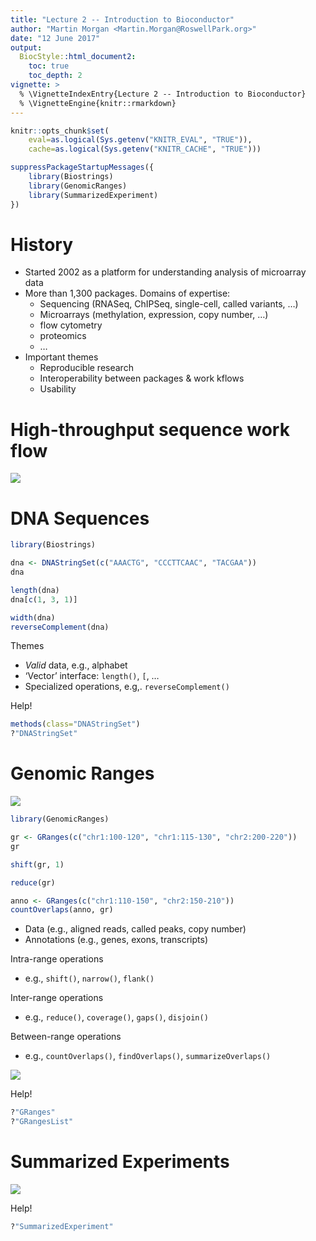 ```yaml
---
title: "Lecture 2 -- Introduction to Bioconductor"
author: "Martin Morgan <Martin.Morgan@RoswellPark.org>"
date: "12 June 2017"
output:
  BiocStyle::html_document2:
    toc: true
    toc_depth: 2
vignette: >
  % \VignetteIndexEntry{Lecture 2 -- Introduction to Bioconductor}
  % \VignetteEngine{knitr::rmarkdown}
---
```


```r
knitr::opts_chunk$set(
    eval=as.logical(Sys.getenv("KNITR_EVAL", "TRUE")),
    cache=as.logical(Sys.getenv("KNITR_CACHE", "TRUE")))
```

```r
suppressPackageStartupMessages({
    library(Biostrings)
    library(GenomicRanges)
    library(SummarizedExperiment)
})
```

# History

- Started 2002 as a platform for understanding analysis of microarray
  data
- More than 1,300 packages. Domains of expertise:
    - Sequencing (RNASeq, ChIPSeq, single-cell, called variants, ...)
    - Microarrays (methylation, expression, copy number, ...)
    - flow cytometry
    - proteomics
    - ...
- Important themes
    - Reproducible research
    - Interoperability between packages & work kflows
    - Usability

# High-throughput sequence work flow

![](lecture-02-figures/SequencingEcosystem.png)

# DNA Sequences

```r
library(Biostrings)

dna <- DNAStringSet(c("AAACTG", "CCCTTCAAC", "TACGAA"))
dna

length(dna)
dna[c(1, 3, 1)]

width(dna)
reverseComplement(dna)
```

Themes

- _Valid_ data, e.g., alphabet
- 'Vector' interface: `length()`, `[`, ...
- Specialized operations, e.g,. `reverseComplement()`

Help!

```r
methods(class="DNAStringSet")
?"DNAStringSet"
```

# Genomic Ranges

![](lecture-02-figures/GRanges.png)

```r
library(GenomicRanges)

gr <- GRanges(c("chr1:100-120", "chr1:115-130", "chr2:200-220"))
gr

shift(gr, 1)

reduce(gr)

anno <- GRanges(c("chr1:110-150", "chr2:150-210"))
countOverlaps(anno, gr)
```

- Data (e.g., aligned reads, called peaks, copy number)
- Annotations (e.g., genes, exons, transcripts)

Intra-range operations

- e.g., `shift()`, `narrow()`, `flank()`

Inter-range operations

- e.g., `reduce()`, `coverage()`, `gaps()`, `disjoin()`

Between-range operations

- e.g., `countOverlaps()`, `findOverlaps()`, `summarizeOverlaps()`

![](lecture-02-figures/GRangesList.png)

Help!


```r
?"GRanges"
?"GRangesList"
```

# Summarized Experiments

![](lecture-02-figures/SummarizedExperiment.png)

Help!

```r
?"SummarizedExperiment"
```
